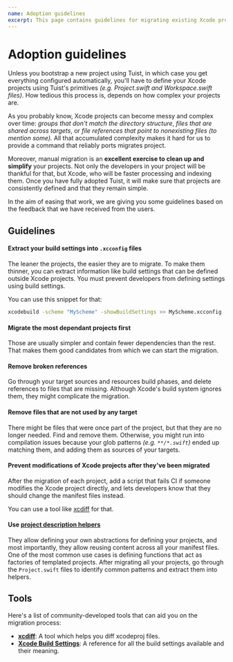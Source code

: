 ```yaml
---
name: Adoption guidelines
excerpt: This page contains guidelines for migrating existing Xcode projects to Tuist.
---
```


# Adoption guidelines

Unless you bootstrap a new project using Tuist,
in which case you get everything configured automatically,
you'll have to define your Xcode projects using Tuist's primitives _(e.g. Project.swift and Workspace.swift files)_.
How tedious this process is,
depends on how complex your projects are.

As you probably know,
Xcode projects can become messy and complex over time:
_groups that don't match the directory structure_,
_files that are shared across targets_, or
_file references that point to nonexisting files_ _(to mention some)._
All that accumulated complexity makes it hard for us to provide a command that reliably ports migrates project.

Moreover, manual migration is an **excellent exercise to clean up and simplify** your projects.
Not only the developers in your project will be thankful for that,
but Xcode,
who will be faster processing and indexing them.
Once you have fully adopted Tuist,
it will make sure that projects are consistently defined and that they remain simple.

In the aim of easing that work,
we are giving you some guidelines based on the feedback that we have received from the users.

<Message
  info
  title="Migration commands"
  description="We are currently working on providing commands to assist you in the process. Until those commands are available, you might consider building simple CLI tools that leverage [XcodeProj](https://github.com/tuist/xcodeproj)"
/>

## Guidelines

#### Extract your build settings into `.xcconfig` files

The leaner the projects, the easier they are to migrate.
To make them thinner,
you can extract information like build settings that can be defined outside Xcode projects.
You must prevent developers from defining settings using build settings.

You can use this snippet for that:

```bash
xcodebuild -scheme "MyScheme" -showBuildSettings >> MyScheme.xcconfig
```

#### Migrate the most dependant projects first

Those are usually simpler and contain fewer dependencies than the rest.
That makes them good candidates from which we can start the migration.

#### Remove broken references

Go through your target sources and resources build phases, and delete references to files that are missing.
Although Xcode's build system ignores them, they might complicate the migration.

#### Remove files that are not used by any target

There might be files that were once part of the project,
but that they are no longer needed.
Find and remove them.
Otherwise,
you might run into compilation issues because your glob patterns _(e.g. `**/*.swift`)_ ended up matching them,
and adding them as sources of your targets.

#### Prevent modifications of Xcode projects after they've been migrated

After the migration of each project,
add a script that fails CI if someone modifies the Xcode project directly,
and lets developers know that they should change the manifest files instead.

You can use a tool like [xcdiff](https://github.com/bloomberg/xcdiff) for that.

#### Use [project description helpers](/docs/usage/helpers/)

They allow defining your own abstractions for defining your projects,
and most importantly,
they allow reusing content across all your manifest files.
One of the most common use cases is defining functions that act as factories of templated projects.
After migrating all your projects,
go through the `Project.swift` files to identify common patterns and extract them into helpers.

## Tools

Here's a list of community-developed tools that can aid you on the migration process:

- [**xcdiff**](https://github.com/bloomberg/xcdiff): A tool which helps you diff xcodeproj files.
- [**Xcode Build Settings**](https://xcodebuildsettings.com/): A reference for all the build settings available and their meaning.
